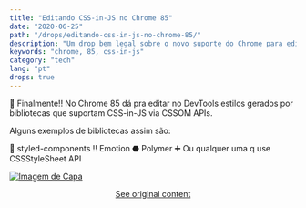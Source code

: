 ```yaml
---
title: "Editando CSS-in-JS no Chrome 85"
date: "2020-06-25"
path: "/drops/editando-css-in-js-no-chrome-85/"
description: "Um drop bem legal sobre o novo suporte do Chrome para edição de estilos CSS-in-JS."
keywords: "chrome, 85, css-in-js"
category: "tech"
lang: "pt"
drops: true
---
```


<div class="drop">

🤩 Finalmente!! No Chrome 85 dá pra editar no DevTools estilos gerados por bibliotecas que suportam CSS-in-JS via CSSOM APIs.

Alguns exemplos de bibliotecas assim são:

💅 styled-components
‼️ Emotion
⬣ Polymer
➕ Ou qualquer uma q use CSSStyleSheet API

[![Imagem de Capa](https://pbs.twimg.com/card_img/1276095053585211392/B0GnzmzO?format=png&name=medium)](https://developers.google.com/web/updates/2020/06/devtools)

<center class="center-original-content">
<a href="https://twitter.com/obetomuniz/status/1276289318089306113" target="_blank" rel="noopener noreferrer">See original content</a>
</center>

</div>
